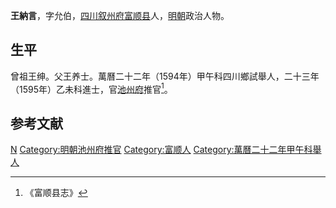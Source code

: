 '''王納言'''，字允伯，[[四川|四川]][[叙州府|叙州府]][[富顺县|富顺县]]人，[[明朝|明朝]]政治人物。
 
== 生平 ==
曾祖王绅。父王养士。萬曆二十二年（1594年）甲午科四川鄉試舉人，二十三年（1595年）乙未科進士，官[[池州府|池州府]]推官<ref>《富顺县志》</ref>。

==参考文献==
{{reflist}}
 
{{明朝官员小作品}}
{{萬曆二十三年乙未科殿試金榜}}
{{DEFAULTSORT:Wang王}}
[[Category:王姓|N]]
[[Category:明朝池州府推官|Category:明朝池州府推官]]
[[Category:富顺人|Category:富顺人]]
[[Category:萬曆二十二年甲午科舉人|Category:萬曆二十二年甲午科舉人]]